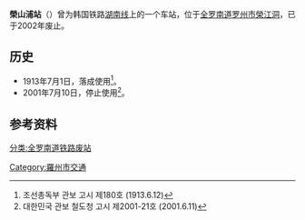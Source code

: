 {{朝鮮半島車站資訊
|公司色 = black
|文字色 = 
|站名 = 榮山浦站
|圖片 = 
|pxl = 
|圖片說明 =
|前一站 = [[罗州站|罗州]]
|前一站距離 = 1.7
|後一站距離 = 5.7
|後一站 = [[多侍站|多侍]]
|所屬路線 = [[湖南线|湖南线]]
|距離 = 203.2
|起點站 = [[大田操车场|大田操车场]]
|諺文 = 영산포역
|朝鮮漢字 = 榮山浦驛
|文觀部式 = Yeongsanpo-yeok
|馬-賴式 = Yŏngsanp'o-yŏk
|副站名 = 
|車站編號 = 
|停站路線數 = 
|所屬公司 = [[韩国铁道公社|韩国铁道公社]]
|所在地 =[[全罗南道|全罗南道]][[罗州市|罗州市]][[榮江洞|榮江洞]]
|車站構造 = 地面车站
|月台配置 = 
|啟用年月日 =1913年7月1日
|廢站年月日 =2001年7月10日
|上下車人次 = 
|統計年度 = 
|轉車 = 
|備註 = 
|全寬備註 = 
}}

'''榮山浦站'''（{{kor|諺=영산포역|漢=榮山浦驛|羅=Yeongsanpo yeok|f=y}}）曾为韩国铁路[[湖南线|湖南线]]上的一个车站，位于[[全罗南道|全罗南道]][[罗州市|罗州市]][[榮江洞|榮江洞]]，已于2002年废止。

== 历史 ==
*1913年7月1日，落成使用<ref>조선총독부 관보 고시 제180호 (1913.6.12)</ref>。
*2001年7月10日，停止使用<ref>대한민국 관보 철도청 고시 제2001-21호 (2001.6.11)</ref>。

==参考资料==
{{reflist}}

{{湖南线}}

[[分类:全罗南道铁路废站|分类:全罗南道铁路废站]]
[[Category:羅州市交通|Category:羅州市交通]]